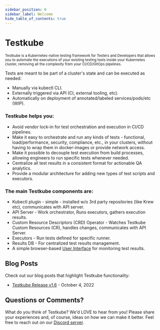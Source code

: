 ```yaml
---
sidebar_position: 0
sidebar_label: Welcome
hide_table_of_contents: true
---
```



# Testkube

<p class="intro--index">
  <small>
    Testkube is a Kubernetes-native testing framework for Testers and Developers that allows you to automate the executions 
    of your existing testing tools inside your Kubernetes cluster, removing all the complexity from your CI/CD/GitOps pipelines.
  </small>
</p>

Tests are meant to be part of a cluster's state and can be executed as needed:

- Manually via kubectl CLI.
- Externally triggered via API (CI, external tooling, etc).
- Automatically on deployment of annotated/labeled services/pods/etc (WIP).

### Testkube helps you:

- Avoid vendor lock-in for test orchestration and execution in CI/CD pipelines.
- Make it easy to orchestrate and run any kinds of tests - functional, load/performance, security, compliance, etc.,
  in your clusters, without having to wrap them in docker-images or provide network access.
- Make it possible to decouple test execution from build processes, allowing engineers to run specific tests whenever needed.
- Centralize all test results in a consistent format for actionable QA analytics.
- Provide a modular architecture for adding new types of test scripts and executors.

### The main Testkube components are:

- Kubectl plugin - simple - installed w/o 3rd party repositories (like Krew etc), communicates with API server.
- API Server - Work orchestrator, Runs executors, gathers execution results.
- Custom Resource Descriptors (CRD) Operator - Watches Testkube Custom Resources (CR), handles changes, communicates with API Server.
- Executors - Run tests defined for specific runner.
- Results DB - For centralized test results management.
- A simple browser-based [User Interface](3-using-testkube/UI.md) for monitoring test results.

## Blog Posts

Check out our blog posts that highlight Testkube functionality:

- [Testkube Release v1.6](https://testkube.io/blog/testkube-v16-release-notes) - October 4, 2022

## Questions or Comments?

What do you think of Testkube? We'd LOVE to hear from you! Please share your experiences and, of course, ideas on how we can make it better. Feel free to reach out on our [Discord server](https://discord.gg/uNuhy6GDyn).
